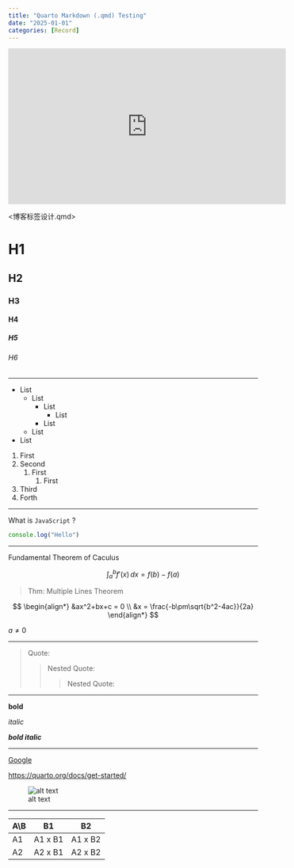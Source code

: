 ```yaml
---
title: "Quarto Markdown (.qmd) Testing"
date: "2025-01-01"
categories: [Record]
---
```


<iframe width="560" height="315" src="https://www.youtube.com/embed/x3tPr3nkzqQ?si=H1kkfb5Gs9X394uc" title="YouTube video player" frameborder="0" allow="accelerometer; autoplay; clipboard-write; encrypted-media; gyroscope; picture-in-picture; web-share" referrerpolicy="strict-origin-when-cross-origin" allowfullscreen></iframe>


<博客标签设计.qmd>

# H1

## H2

### H3

#### H4

##### H5

###### H6

------------------------------------------------------------------------

- List
  - List
    - List
      - List
    - List
  - List
- List

1.  First
2.  Second
    1.  First
        1.  First
3.  Third
4.  Forth

---

What is `JavaScript` ?

``` js
console.log("Hello")
```

---

Fundamental Theorem of Caculus

:   $$
    \int_a^b f'(x) \, dx = f(b) - f(a)
    $$

> Thm: Multiple Lines Theorem

$$
\begin{align*}
&ax^2+bx+c = 0 \\ 
&x = \frac{-b\pm\sqrt{b^2-4ac}}{2a}
\end{align*}
$$

::: callout-note
$a \neq 0$
:::

---

> Quote:
>
> > Nested Quote:
> >
> > > Nested Quote:

---

**bold**

*italic*

***bold italic***

---

[Google](https://www.google.com)

<https://quarto.org/docs/get-started/>

![alt text](<images/Quarto Markdown (.qmd) Testing/image.png>)

---

| A\\B | B1      | B2      |
|------|---------|---------|
| A1   | A1 x B1 | A1 x B2 |
| A2   | A2 x B1 | A2 x B2 |